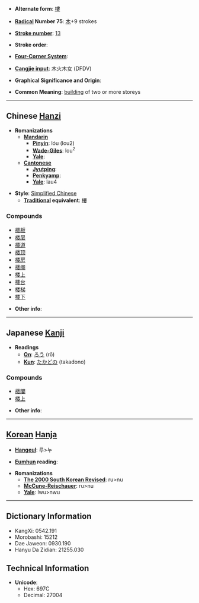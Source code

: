 * '''Alternate form''': [[樓]]

* '''[[Wiktionary:Chinese radical index| Radical]] Number 75''': [[Wiktionary:Chinese radical index 木|木]]+9 strokes

* '''[[Wiktionary:Chinese total strokes index|Stroke number]]''': [[Wiktionary:Chinese total strokes index 13|13]]

* '''Stroke order''': 

* '''[[Wiktionary:Chinese four corner index|Four-Corner System]]''': 

* '''[[Wiktionary:Chinese Cangjie index|Cangjie input]]''': 木火木女 (DFDV)

* '''Graphical Significance and Origin''': 

* '''Common Meaning''': [[building]] of two or more storeys

----

== Chinese [[Hanzi]] ==

* '''Romanizations'''
** '''[[Mandarin]]'''
*** '''[[Pinyin]]''': lóu (lou2)
*** '''[[Wade-Giles]]''': lou<sup>2</sup>
*** '''[[Yale]]''': 
** '''[[Cantonese]]'''
*** '''[[Jyutping]]''':
*** '''[[Penkyamp]]''': 
*** '''[[Yale]]''': lau4

* '''Style''': [[Simplified Chinese]] 
** '''[[Traditional Chinese|Traditional]] equivalent''': [[樓]]

===Compounds===
*[[楼板]]
*[[楼层]]
*[[楼道]]
*[[楼顶]]
*[[楼房]]
*[[楼阁]]
*[[楼上]]
*[[楼台]]
*[[楼梯]]
*[[楼下]]

* '''Other info''': 

----

== Japanese [[Kanji]] ==

* '''Readings'''
** '''[[On]]''': [[ろう]] (rō)
** '''[[Kun]]''': [[たかどの]] (takadono)

===Compounds===
*[[楼閣]]
*[[楼上]]

* '''Other info''':  

----

== [[Korean]] [[Hanja]] ==

* '''[[Hangeul]]''': 루>누

* '''[[Eumhun]] reading''': 

* '''Romanizations'''
** '''[[The 2000 South Korean Revised Romanization|The 2000 South Korean Revised]]''': ru>nu
** '''[[McCune-Reischauer]]''': ru>nu
** '''[[Yale]]''': lwu>nwu

----

== Dictionary Information ==

* KangXi: 0542.191
* Morobashi: 15212
* Dae Jaweon: 0930.190
* Hanyu Da Zidian: 21255.030

== Technical Information ==

* '''Unicode''':
** Hex: 697C
** Decimal: 27004